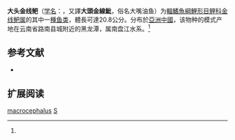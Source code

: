 {{Speciesbox
| name = 大头金线鲃
| status = NE
| status_system = IUCN3.1
| image = 
| genus = Sinocyclocheilus
| species = macrocephalus
| authority = Li, 1985<ref name='id5981'>{{cite web| url =http://www.bioinfo.cn/db05/BjdwSpecies.php?action=view&id=5981| title =大头金线鲃| work =中国动物物种编目数据库| publisher =中国科学院微生物研究所| author =中国科学院动物研究所| accessdate =2009-04-11| deadurl =yes| archiveurl =https://web.archive.org/web/20160305041839/http://www.bioinfo.cn/db05/BjdwSpecies.php?action=view&id=5981| archivedate =2016-03-05}}</ref>
| synonyms = 
}}

'''大头金线鲃'''（[[学名|学名]]：{{lang|la|''Sinocyclocheilus macrocephalus''}}，又譯'''大頭金線魮'''，俗名大嘴油鱼）为[[輻鰭魚綱|輻鰭魚綱]][[鯉形目|鯉形目]][[鲤科|鲤科]][[金线鲃属|金线鲃属]]的其中一[[種|種]][[鱼类|鱼类]]，體長可達20.8公分。分布於[[亞洲|亞洲]][[中國|中國]]，该物种的模式产地在云南省路南县城附近的黑龙潭，属南盘江水系。<ref name='id5981'/>

==参考文献==
{{reflist}}
*{{FishBase_species|genus=Sinocyclocheilus|species=macrocephalus|year=2011|month=12}}

==扩展阅读==
{{refbegin}}
{{wikispecies-inline|Sinocyclocheilus macrocephalus|大头金线鲃}}
{{refend}}
{{Taxonbar|from=Q1039892}}

[[Category:金线鲃属|macrocephalus]]
[[Category:1985年描述的魚類|S]]


{{鯉形目小作品}}